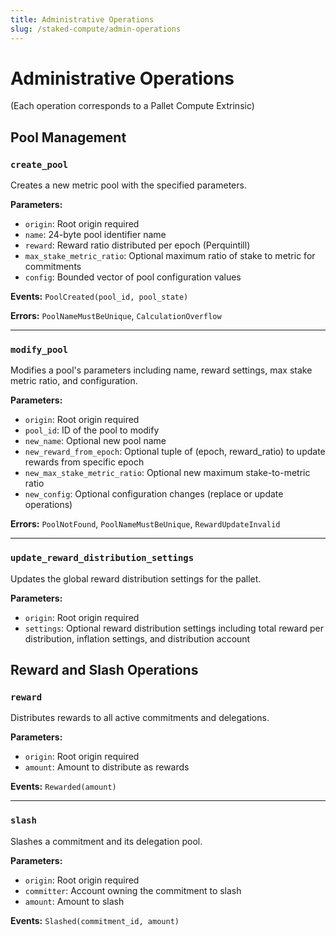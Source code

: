 ```yaml
---
title: Administrative Operations
slug: /staked-compute/admin-operations
---
```


# Administrative Operations

(Each operation corresponds to a Pallet Compute Extrinsic)

## Pool Management

### `create_pool`

Creates a new metric pool with the specified parameters.

**Parameters:**
- `origin`: Root origin required
- `name`: 24-byte pool identifier name 
- `reward`: Reward ratio distributed per epoch (Perquintill)
- `max_stake_metric_ratio`: Optional maximum ratio of stake to metric for commitments
- `config`: Bounded vector of pool configuration values

**Events:** `PoolCreated(pool_id, pool_state)`

**Errors:** `PoolNameMustBeUnique`, `CalculationOverflow`

---

### `modify_pool`

Modifies a pool's parameters including name, reward settings, max stake metric ratio, and configuration.

**Parameters:**
- `origin`: Root origin required
- `pool_id`: ID of the pool to modify
- `new_name`: Optional new pool name
- `new_reward_from_epoch`: Optional tuple of (epoch, reward_ratio) to update rewards from specific epoch
- `new_max_stake_metric_ratio`: Optional new maximum stake-to-metric ratio
- `new_config`: Optional configuration changes (replace or update operations)

**Errors:** `PoolNotFound`, `PoolNameMustBeUnique`, `RewardUpdateInvalid`

---

### `update_reward_distribution_settings`

Updates the global reward distribution settings for the pallet.

**Parameters:**
- `origin`: Root origin required  
- `settings`: Optional reward distribution settings including total reward per distribution, inflation settings, and distribution account

## Reward and Slash Operations

### `reward`

Distributes rewards to all active commitments and delegations.

**Parameters:**
- `origin`: Root origin required
- `amount`: Amount to distribute as rewards

**Events:** `Rewarded(amount)`

---

### `slash`

Slashes a commitment and its delegation pool.

**Parameters:**
- `origin`: Root origin required
- `committer`: Account owning the commitment to slash
- `amount`: Amount to slash

**Events:** `Slashed(commitment_id, amount)`

